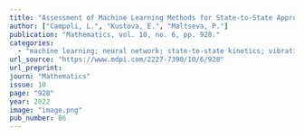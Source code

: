 ```yaml
---
title: "Assessment of Machine Learning Methods for State-to-State Approach in Nonequilibrium Flow Simulations"
author: ["Campoli, L.", "Kustova, E.", "Maltseva, P."]
publication: "Mathematics, vol. 10, no. 6, pp. 928."
categories:
  - "machine learning; neural network; state-to-state kinetics; vibrational relaxation; chemical reactions"
url_source: "https://www.mdpi.com/2227-7390/10/6/928"
url_preprint: 
journ: "Mathematics"
issue: 10
page: "928"
year: 2022
image: "image.png"
pub_number: 86 
---
```

